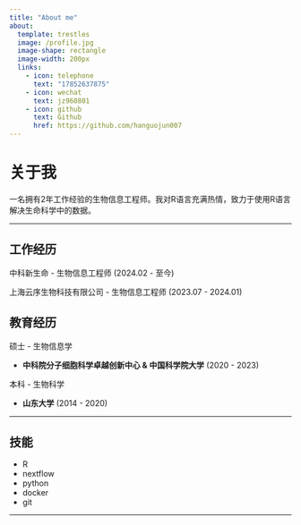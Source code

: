 ```yaml
---
title: "About me"
about:
  template: trestles
  image: /profile.jpg
  image-shape: rectangle
  image-width: 200px
  links:
    - icon: telephone
      text: "17852637875"
    - icon: wechat
      text: jz960801
    - icon: github
      text: Github
      href: https://github.com/hanguojun007
---
```


# 关于我

一名拥有2年工作经验的生物信息工程师。我对R语言充满热情，致力于使用R语言解决生命科学中的数据。

---

## 工作经历

中科新生命 - 生物信息工程师 (2024.02 - 至今)

上海云序生物科技有限公司 - 生物信息工程师 (2023.07 - 2024.01)


## 教育经历

硕士 - 生物信息学

- **中科院分子细胞科学卓越创新中心 & 中国科学院大学** (2020 - 2023)

本科 - 生物科学

- **山东大学** (2014 - 2020)

---

## 技能
-   R
-   nextflow
-   python
-   docker
-   git

---